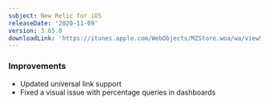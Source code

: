 ```yaml
---
subject: New Relic for iOS
releaseDate: '2020-11-09'
version: 3.65.0
downloadLink: 'https://itunes.apple.com/WebObjects/MZStore.woa/wa/viewSoftware?id=594038638&mt=8'
---
```


### Improvements

* Updated universal link support
* Fixed a visual issue with percentage queries in dashboards
